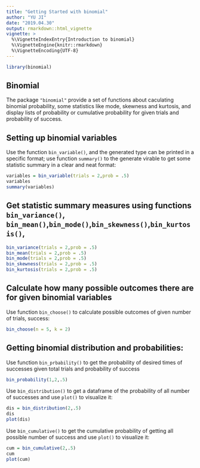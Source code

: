 ```yaml
---
title: "Getting Started with binomial"
author: "YU JI"
date: "2019.04.30"
output: rmarkdown::html_vignette
vignette: >
  %\VignetteIndexEntry{Introduction to binomial}
  %\VignetteEngine{knitr::rmarkdown}
  %\VignetteEncoding{UTF-8}
---
```

```r

library(binomial)
```

## Binomial

The package `"binomial"` provide a set of functions about caculating binomial probability, some statistics like mode, skewness and kurtosis, and display lists of probability or cumulative probability for given trials and probability of success.


## Setting up binomial variables

Use the function `bin_variable()`, and the generated type can be printed in a specific format; use function `summary()` to the generate virable to get some statistic summary in a clear and neat format:

```r
variables = bin_variable(trials = 2,prob = .5)
variables
summary(variables)
```

## Get statistic summary measures using functions `bin_variance()`, `bin_mean()`,`bin_mode()`,`bin_skewness()`,`bin_kurtosis()`,

```r
bin_variance(trials = 2,prob = .5)
bin_mean(trials = 2,prob = .5)
bin_mode(trials = 2,prob = .5)
bin_skewness(trials = 2,prob = .5)
bin_kurtosis(trials = 2,prob = .5)
```


## Calculate how many possible outcomes there are for given binomial variables

Use function `bin_choose()` to calculate possible outcomes of given number of trials, success:

```r
bin_choose(n = 5, k = 2)
```

## Getting binomial distribution and probabilities:

Use function `bin_prbability()` to get the probability of desired times of successes given total trials and probability of success

```r
bin_probability(1,2,.5)
```

Use `bin_distribution()` to get a dataframe of the probability of all number of successes and use `plot()` to visualize it:
```r
dis = bin_distribution(2,.5)
dis
plot(dis)
```


Use `bin_cumulative()` to get the cumulative probability of getting all possible number of success and use `plot()` to visualize it:
```r
cum = bin_cumulative(2,.5)
cum
plot(cum)
```

